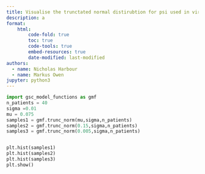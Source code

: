 ```yaml
---
title: Visualise the trunctated normal distirubtion for psi used in virtual trial
description: a
format:
    html:
        code-fold: true
        toc: true
        code-tools: true
        embed-resources: true
        date-modified: last-modified
authors:
  - name: Nicholas Harbour
  - name: Markus Owen
jupyter: python3
---
```



```python

import gsc_model_functions as gmf
n_patients = 40
sigma =0.01
mu = 0.075
samples1 = gmf.trunc_norm(mu,sigma,n_patients)
samples2 = gmf.trunc_norm(0.15,sigma,n_patients)
samples3 = gmf.trunc_norm(0.005,sigma,n_patients)


plt.hist(samples1)
plt.hist(samples2)
plt.hist(samples3)
plt.show()

```